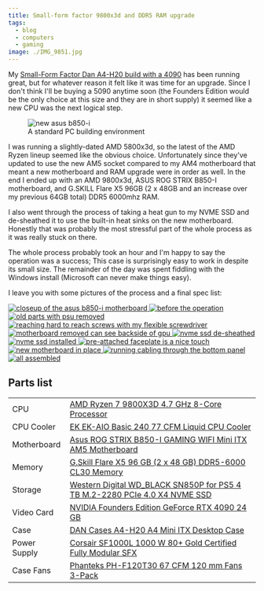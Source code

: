 ```yaml
---
title: Small-form factor 9800x3d and DDR5 RAM upgrade
tags:
  - blog
  - computers
  - gaming
image: ./IMG_9851.jpg
---
```



My [Small-Form Factor Dan A4-H20 build with a 4090](/blog/2023/08-20-4090-in-an-a4-h2o) has been running great, but for
whatever reason it felt like it was time for an upgrade. Since I don't think I'll be buying a 5090 anytime soon (the
Founders Edition would be the only choice at this size and they are in short supply) it seemed like a new CPU was the
next logical step.

<figure class="small right">
  <img src={img9857.src} alt="new asus b850-i" />
  <figcaption>A standard PC building environment</figcaption>
</figure>

I was running a slightly-dated AMD 5800x3d, so the latest of the AMD Ryzen lineup seemed like the obvious choice.
Unfortunately since they've updated to use the new AM5 socket compared to my AM4 motherboard that meant a new
motherboard and RAM upgrade were in order as well. In the end I ended up with an AMD 9800x3d, ASUS ROG STRIX B850-I
motherboard, and G.SKILL Flare X5 96GB (2 x 48GB and an increase over my previous 64GB total) DDR5 6000mhz RAM.

I also went through the process of taking a heat gun to my NVME SSD and de-sheathed it to use the built-in heat sinks on
the new motherboard. Honestly that was probably the most stressful part of the whole process as it was really stuck on
there.

The whole process probably took an hour and I'm happy to say the operation was a success; This case is surprisingly easy
to work in despite its small size. The remainder of the day was spent fiddling with the Windows install (Microsoft can
never make things easy).

I leave you with some pictures of the process and a final spec list:

<LightboxGallery class="wall">
  <a href={img9851.src}>
    <Image class="img-responsive" src={img9851} height={200} alt="closeup of the asus b850-i motherboard" />
  </a>
  <a href={img9845.src}>
    <Image class="img-responsive" src={img9845} height={200} alt="before the operation" />
  </a>
  <a href={img9846.src}>
    <Image class="img-responsive" src={img9846} height={200} alt="old parts with psu removed" />
  </a>
  <a href={img9847.src}>
    <Image
      class="img-responsive"
      src={img9847}
      height={200}
      alt="reaching hard to reach screws with my flexible screwdriver"
    />
  </a>
  <a href={img9848.src}>
    <Image class="img-responsive" src={img9848} height={200} alt="motherboard removed can see backside of gpu" />
  </a>
  <a href={img9854.src}>
    <Image class="img-responsive" src={img9854} height={200} alt="nvme ssd de-sheathed" />
  </a>
  <a href={img9855.src}>
    <Image class="img-responsive" src={img9855} height={200} alt="nvme ssd installed" />
  </a>
  <a href={img9856.src}>
    <Image class="img-responsive" src={img9856} height={200} alt="pre-attached faceplate is a nice touch" />
  </a>
  <a href={img9858.src}>
    <Image class="img-responsive" src={img9858} height={200} alt="new motherboard in place" />
  </a>
  <a href={img9861.src}>
    <Image class="img-responsive" src={img9861} height={200} alt="running cabling through the bottom panel" />
  </a>
  <a href={img9863.src}>
    <Image class="img-responsive" src={img9863} height={200} alt="all assembled" />
  </a>
</LightboxGallery>

## Parts list

<table class="table table-striped">
  <tbody>
    <tr>
      <td class="pcpp-part-list-type">CPU</td>
      <td class="pcpp-part-list-item">
        <a href="https://pcpartpicker.com/product/fPyH99/amd-ryzen-7-9800x3d-47-ghz-8-core-processor-100-1000001084wof">
          AMD Ryzen 7 9800X3D 4.7 GHz 8-Core Processor
        </a>
      </td>
    </tr>
    <tr>
      <td class="pcpp-part-list-type">CPU Cooler</td>
      <td class="pcpp-part-list-item">
        <a href="https://pcpartpicker.com/product/jjytt6/ek-ek-aio-basic-240-77-cfm-liquid-cpu-cooler-ek-aio-basic-240">
          EK EK-AIO Basic 240 77 CFM Liquid CPU Cooler
        </a>
      </td>
    </tr>
    <tr>
      <td class="pcpp-part-list-type">Motherboard</td>
      <td class="pcpp-part-list-item">
        <a href="https://pcpartpicker.com/product/ysJBD3/asus-rog-strix-b850-i-gaming-wifi-mini-itx-am5-motherboard-rog-strix-b850-i-gaming-wifi">
          Asus ROG STRIX B850-I GAMING WIFI Mini ITX AM5 Motherboard
        </a>
      </td>
    </tr>
    <tr>
      <td class="pcpp-part-list-type">Memory</td>
      <td class="pcpp-part-list-item">
        <a href="https://pcpartpicker.com/product/6wzp99/gskill-flare-x5-96-gb-2-x-48-gb-ddr5-6000-cl30-memory-f5-6000j3036f48gx2-fx5">
          G.Skill Flare X5 96 GB (2 x 48 GB) DDR5-6000 CL30 Memory
        </a>
      </td>
    </tr>
    <tr>
      <td class="pcpp-part-list-type">Storage</td>
      <td class="pcpp-part-list-item">
        <a href="https://pcpartpicker.com/product/hFP8TW/western-digital-wd_black-sn850p-for-ps5-4-tb-m2-2280-pcie-40-x4-nvme-solid-state-drive-wdbbyv0040bnc-wrsn">
          Western Digital WD_BLACK SN850P for PS5 4 TB M.2-2280 PCIe 4.0 X4 NVME SSD
        </a>
      </td>
    </tr>
    <tr>
      <td class="pcpp-part-list-type">Video Card</td>
      <td class="pcpp-part-list-item">
        <a href="https://pcpartpicker.com/product/BCGbt6/nvidia-founders-edition-geforce-rtx-4090-24-gb-video-card-900-1g136-2530-000">
          NVIDIA Founders Edition GeForce RTX 4090 24 GB
        </a>
      </td>
    </tr>
    <tr>
      <td class="pcpp-part-list-type">Case</td>
      <td class="pcpp-part-list-item">
        <a href="https://pcpartpicker.com/product/BCcG3C/dan-cases-a4-h20-a4-mini-itx-desktop-case-a4-h20-a4">
          DAN Cases A4-H20 A4 Mini ITX Desktop Case
        </a>
      </td>
    </tr>
    <tr>
      <td class="pcpp-part-list-type">Power Supply</td>
      <td class="pcpp-part-list-item">
        <a href="https://pcpartpicker.com/product/GMbRsY/corsair-sf1000l-1000-w-80-gold-certified-fully-modular-sfx-power-supply-cp-9020246-na">
          Corsair SF1000L 1000 W 80+ Gold Certified Fully Modular SFX
        </a>
      </td>
    </tr>
    <tr>
      <td class="pcpp-part-list-type">Case Fans</td>
      <td class="pcpp-part-list-item">
        <a href="https://pcpartpicker.com/product/YwmmP6/phanteks-ph-f120t30-67-cfm-120-mm-fans-3-pack-ph-f120t30_bg_3p">
          Phanteks PH-F120T30 67 CFM 120 mm Fans 3-Pack
        </a>
      </td>
    </tr>
  </tbody>
</table>
